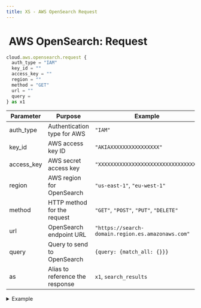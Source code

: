 ```yaml
---
title: XS - AWS OpenSearch Request
---
```


# <img src="../assets/docuBadge (11).png" alt="" data-size="line"> AWS OpenSearch: Request <a href="#xs-awsopensearchrequest" id="xs-awsopensearchrequest"></a>

```javascript
cloud.aws.opensearch.request {
  auth_type = "IAM"
  key_id = ""
  access_key = ""
  region = ""
  method = "GET"
  url = ""
  query =
} as x1
```

| Parameter   | Purpose                         | Example                                           |
| ----------- | ------------------------------- | ------------------------------------------------- |
| auth\_type  | Authentication type for AWS     | `"IAM"`                                           |
| key\_id     | AWS access key ID               | `"AKIAXXXXXXXXXXXXXXXX"`                          |
| access\_key | AWS secret access key           | `"XXXXXXXXXXXXXXXXXXXXXXXXXXXXXXXX"`              |
| region      | AWS region for OpenSearch       | `"us-east-1"`, `"eu-west-1"`                      |
| method      | HTTP method for the request     | `"GET"`, `"POST"`, `"PUT"`, `"DELETE"`            |
| url         | OpenSearch endpoint URL         | `"https://search-domain.region.es.amazonaws.com"` |
| query       | Query to send to OpenSearch     | `{query: {match_all: {}}}`                        |
| as          | Alias to reference the response | `x1`, `search_results`                            |

<details>

<summary>Example</summary>

```javascript
cloud.aws.opensearch.request {
  auth_type = "IAM"
  key_id = $env.AWS_KEY_ID
  access_key = $env.AWS_SECRET_KEY
  region = "us-west-2"
  method = "GET"
  url = "https://search-mydomain.us-west-2.es.amazonaws.com/index/_search"
  query = {
    query: {
      match: {
        title: "search term"
      }
    }
  }
} as search_response
```

* Makes requests to AWS OpenSearch service
* Supports IAM authentication
* Can perform search and index operations
* Returns OpenSearch response data

</details>
